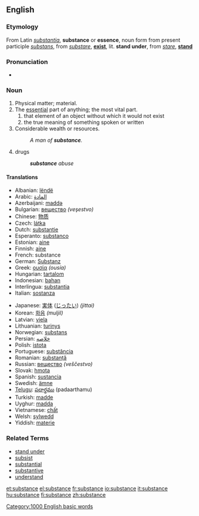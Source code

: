 ==English==

===Etymology===
From Latin ''[[substantia]]'', '''substance''' or '''essence''', noun form from present participle ''[[substans]]'', from ''[[substare]]'', '''[[exist]]''', lit. '''stand under''', from ''[[stare]]'', '''[[stand]]'''

===Pronunciation===
*{{audio|en-us-substance.ogg|Audio (US)}}

===Noun===
{{en-noun-reg}}

# Physical matter; material.
# The [[essential]] part of anything; the most vital part.
##that element of an object without which it would not exist
##the true meaning of something spoken or written
# Considerable wealth or resources.
#:''A man of '''substance'''.''
# drugs
#:'''''substance''' abuse''

====Translations====
{{top}}
*Albanian: [[lëndë]]
*Arabic: [[المادة]]
*Azerbaijani: [[maddə]]
*Bulgarian: [[вещество]] ''(veşestvo)''
*Chinese: [[物质]]
*Czech: [[látka]]
*Dutch: [[substantie]]
*Esperanto: [[substanco]]
*Estonian: [[aine]]
*Finnish: [[aine]]
*French: substance
*German: [[Substanz]]
*Greek: [[ουσία]] ''(ousía)''
*Hungarian: [[tartalom]]
*Indonesian: [[bahan]]
*Interlingua: [[substantia]]
*Italian: [[sostanza]]
{{mid}}
*Japanese: [[実体]] ([[じったい]]) ''(jittai)''
*Korean: [[화음]] ''(muljil)''
*Latvian: [[viela]]
*Lithuanian: [[turinys]]
*Norwegian: [[substans]]
*Persian: [[خلاصه]]
*Polish: [[istota]]
*Portuguese: [[substância]]
*Romanian: [[substanţă]]
*Russian: [[вещество]] ''(veščestvo)''
*Slovak: [[hmota]]
*Spanish: [[sustancia]]
*Swedish: [[ämne]]
*[[Telugu]]: [[పదార్థము]] (padaarthamu)
*Turkish: [[madde]]
*Uyghur: [[madda]]
*Vietnamese: [[chất]]
*Welsh: [[sylwedd]]
*Yiddish: [[materie]]
{{bottom}}

===Related Terms===
*[[stand under]]
*[[subsist]]
*[[substantial]]
*[[substantive]]
*[[understand]]

[[Category:1000 English basic words]]

[[et:substance]]
[[el:substance]]
[[fr:substance]]
[[io:substance]]
[[it:substance]]
[[hu:substance]]
[[fi:substance]]
[[zh:substance]]